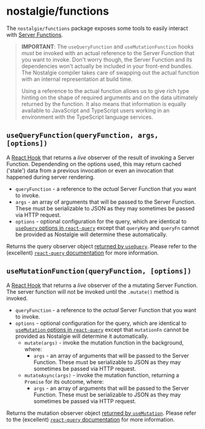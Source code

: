 # nostalgie/functions

The `nostalgie/functions` package exposes some tools to easily interact with [Server Functions](/docs/features/functions).

> **IMPORTANT**: The `useQueryFunction` and `useMutationFunction` hooks _must_ be invoked with an actual reference to the Server Function that you want to invoke. Don't worry though, the Server Function and its dependencies won't actually be included in your front-end bundles. The Nostalgie compiler takes care of swapping out the actual function with an internal representation at build time.
>
> Using a reference to the actual function allows us to give rich type hinting on the shape of required arguments and on the data ultimately returned by the function. It also means that information is equally available to JavaScript and TypeScript users working in an environment with the TypeScript language services.

## `useQueryFunction(queryFunction, args, [options])`

A [React Hook](https://reactjs.org/docs/hooks-reference.html) that returns a *live* observer of the result of invoking a Server Function. Dependending on the options used, this may return cached ('stale') data from a previous invocation or even an invocation that happened during server rendering.

- `queryFunction` - a reference to the _actual_ Server Function that you want to invoke.
- `args` - an array of arguments that will be passed to the Server Function. These must be serializable to JSON as they may sometimes be passed via HTTP request.
- `options` - optional configuration for the query, which are identical to [`useQuery` options in `react-query`](https://react-query.tanstack.com/reference/useQuery)
except that `queryKey` and `queryFn` cannot be provided as Nostalgie will determine these automatically.

Returns the query observer object [returned by `useQuery`](https://react-query.tanstack.com/reference/useQuery). Please refer to the (excellent) [`react-query` documentation](https://react-query.tanstack.com/overview) for more information.


## `useMutationFunction(queryFunction, [options])`

A [React Hook](https://reactjs.org/docs/hooks-reference.html) that returns a *live* observer of the a mutating Server Function. The server function will not be invoked until the `.mutate()` method is invoked.

- `queryFunction` - a reference to the _actual_ Server Function that you want to invoke.
- `options` - optional configuration for the query, which are identical to [`useMutation` options in `react-query`](https://react-query.tanstack.com/reference/useMutation)
except that `mutationFn` cannot be provided as Nostalgie will determine it automatically.
  - `mutate(args)` - invoke the mutation function in the background, where:
    - `args` - an array of arguments that will be passed to the Server Function. These must be serializable to JSON as they may sometimes be passed via HTTP request.
  - `mutateAsync(args)` - invoke the mutation function, returning a `Promise` for its outcome, where:
    - `args` - an array of arguments that will be passed to the Server Function. These must be serializable to JSON as they may sometimes be passed via HTTP request.

Returns the mutation observer object [returned by `useMutation`](https://react-query.tanstack.com/reference/useMutation). Please refer to the (excellent) [`react-query` documentation](https://react-query.tanstack.com/overview) for more information.

